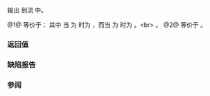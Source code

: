 {{cpp/chrono/title|operator&lt;&lt;{{petty|(std::chrono::sys_time)}}}}
{{cpp/chrono/system_clock/navbar}}
{{dcl begin}}
{{dcl header|chrono}}
{{dcl|since=c++20|num=1|
template&lt; class CharT, class Traits, class Duration &gt;
std::basic_ostream&lt;CharT, Traits&gt;&amp;
    operator&lt;&lt;( std::basic_ostream&lt;CharT, Traits&gt;&amp; os,
                const std::chrono::sys_time&lt;Duration&gt;&amp; tp );
}}
{{dcl|since=c++20|num=2|
template&lt; class CharT, class Traits, class Duration &gt;
std::basic_ostream&lt;CharT, Traits&gt;&amp;
    operator&lt;&lt;( std::basic_ostream&lt;CharT, Traits&gt;&amp; os,
                const std::chrono::sys_days&amp; tp );
}}
{{dcl end}}

输出 {{c|tp}} 到流 {{c|os}} 中。

@1@ 等价于：
{{source|1=
return os &lt;&lt; std::format(os.getloc(), STATICALLY-WIDEN&lt;CharT&gt;("{:L%F %T}"), tp);
}}
其中 {{c|STATICALLY_WIDEN&lt;CharT&gt;("{:L%F %T}")}} 当 {{tt|CharT}} 为 {{c|char}} 时为 {{c|"{:L%F %T}"}}，而当 {{tt|CharT}} 为 {{c|wchar_t}} 时为 {{c|L"{:L%F %T}"}}。&lt;br&gt;
{{cpp/enable if| {{c|std::chrono::treat_as_floating_point_v&lt;typename Duration::rep&gt;}} 为 {{c|false}} 且 {{c|Duration(1) &lt; std::chrono::days(1)}} }}。
@2@ 等价于 {{c|os &lt;&lt; std::chrono::year_month_day(tp);}}。

===返回值===
{{c|os}}

===缺陷报告===
{{dr list begin}}
{{dr list item|paper=P2372R3|std=C++20|before=默认使用给定的本地环境|after=需要 {{ttb|L}} 以使用本地环境}}
{{dr list end}}

===参阅===
{{dsc begin}}
{{dsc inc|cpp/chrono/dsc formatter|sys_time|system_clock}}
{{dsc inc|cpp/utility/format/dsc format}}
{{dsc inc|cpp/chrono/year_month_day/dsc operator ltlt}}
{{dsc end}}

{{langlinks|de|en|es|ja|ru}}